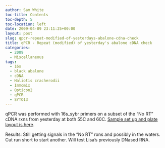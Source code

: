 ```yaml
---
author: Sam White
toc-title: Contents
toc-depth: 5
toc-location: left
date: 2009-04-09 23:11:25+00:00
layout: post
slug: qpcr-repeat-modified-of-yesterdays-abalone-cdna-check
title: qPCR - Repeat (modified) of yesterday's abalone cDNA check
categories:
  - 2009
  - Miscellaneous
tags:
  - 16s
  - black abalone
  - cDNA
  - Haliotis cracherodii
  - Immomix
  - Opticon2
  - qPCR
  - SYTO13
---
```


qPCR was performed with 16s_sybr primers on a subset of the "No RT" cDNA rxns from yesterday at both 55C and 60C. [Sample set up and plate layout is here](https://eagle.fish.washington.edu/Arabidopsis/Notebook%20Workup%20Files/20090409-01.jpg).

Results: Still getting signals in the "No RT" rxns and possibly in the waters. Cut run short to start another. Will test Lisa's previously DNased RNA.
